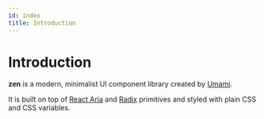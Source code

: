 ```yaml
---
id: index
title: Introduction
---
```


# Introduction

**zen** is a modern, minimalist UI component library created by [Umami](https://umami.is).

It is built on top of [React Aria](https://react-spectrum.adobe.com/react-aria/) and [Radix](https://www.radix-ui.com/primitives) primitives
and styled with plain CSS and CSS variables.
